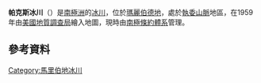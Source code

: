 {{coord|77|7|S|125|55|W|display=title}}

'''帕克斯冰川'''（{{lang-en|Parks Glacier}}）是[[南極洲|南極洲]]的[[冰川|冰川]]，位於[[瑪麗伯德地|瑪麗伯德地]]，處於[[執委山脈|執委山脈]]地區，在1959年由[[美國地質調查局|美國地質調查局]]繪入地圖，現時由[[南極條約體系|南極條約體系]]管理。

==參考資料==
{{usgs-gazetteer}}

{{DEFAULTSORT:Parks Glacier}}
[[Category:馬里伯地冰川|Category:馬里伯地冰川]]


{{MarieByrdLand-geo-stub}}